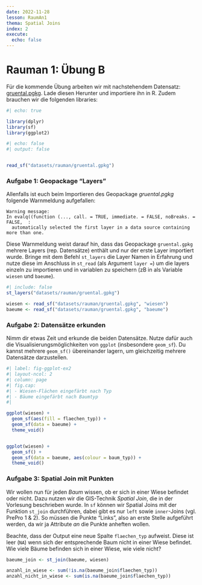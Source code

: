 ```yaml
---
date: 2022-11-28
lesson: RaumAn1
thema: Spatial Joins
index: 2
execute: 
  echo: false
---
```


# Rauman 1: Übung B

Für die kommende Übung arbeiten wir mit nachstehendem Datensatz: [gruental.pgkg](https://moodle.zhaw.ch/mod/resource/view.php?id=602277). Lade diesen Herunter und importiere ihn in R. Zudem brauchen wir die folgenden libraries:

```r
#| echo: true

library(dplyr)
library(sf)
library(ggplot2)
```


```r
#| echo: false
#| output: false


read_sf("datasets/rauman/gruental.gpkg")
```


### Aufgabe 1: Geopackage "Layers"

Allenfalls ist euch beim Importieren des Geopackage *gruental.pgkg *folgende Warnmeldung aufgefallen:

```
Warning message:
In evalq((function (..., call. = TRUE, immediate. = FALSE, noBreaks. = FALSE,  :
  automatically selected the first layer in a data source containing more than one.
```

Diese Warnmeldung weist darauf hin, dass das Geopackage `gruental.gpkg` mehrere Layers (rep. Datensätze) enthält und nur der erste Layer importiert wurde. Bringe mit dem Befehl `st_layers` die Layer Namen in Erfahrung und nutze diese im Anschluss in `st_read` (als Argument `layer = `) um die layers einzeln zu importieren und in variablen zu speichern (zB in als Variable `wiesen` und `baeume`).

```r
#| include: false
st_layers("datasets/rauman/gruental.gpkg")

wiesen <- read_sf("datasets/rauman/gruental.gpkg", "wiesen")
baeume <- read_sf("datasets/rauman/gruental.gpkg", "baeume")
```

### Aufgabe 2: Datensätze erkunden

Nimm dir etwas Zeit und erkunde die beiden Datensätze. Nutze dafür auch die Visualisierungsmöglichkeiten von `ggplot` (insbesondere `geom_sf`). Du kannst mehrere `geom_sf()` übereinander lagern, um gleichzeitig mehrere Datensätze darzustellen.

```r
#| label: fig-ggplot-ex2
#| layout-ncol: 2
#| column: page
#| fig.cap:
#| - Wiesen-Flächen eingefärbt nach Typ
#| - Bäume eingefärbt nach Baumtyp
#| 

ggplot(wiesen) +
  geom_sf(aes(fill = flaechen_typ)) +
  geom_sf(data = baeume) +
  theme_void()


ggplot(wiesen) +
  geom_sf() +
  geom_sf(data = baeume, aes(colour = baum_typ)) +
  theme_void()

```

### Aufgabe 3:  Spatial Join mit Punkten {#sec-spatial-join-points}

Wir wollen nun für jeden *Baum* wissen, ob er sich in einer Wiese befindet oder nicht. Dazu nutzen wir die GIS-Technik *Spatial Join*, die in der Vorlesung beschrieben wurde. In `sf` können wir Spatial Joins mit der Funktion `st_join` durchführen, dabei gibt es nur `left` sowie `inner`-Joins (vgl. PrePro 1 & 2). So müssen die Punkte "Links", also an erste Stelle aufgeführt werden, da wir ja Attribute *an* die Punkte anheften wollen.

Beachte, dass der Output eine neue Spalte `flaechen_typ` aufweist. Diese ist leer (`NA`) wenn sich der entsprechende Baum nicht in einer Wiese befindet. Wie viele Bäume befinden sich in einer Wiese, wie viele nicht?

```r
baeume_join <- st_join(baeume, wiesen) 

anzahl_in_wiese <- sum(!is.na(baeume_join$flaechen_typ))
anzahl_nicht_in_wiese <- sum(is.na(baeume_join$flaechen_typ))
```



